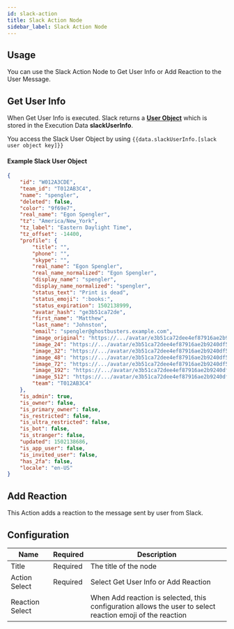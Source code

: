 ```yaml
---
id: slack-action
title: Slack Action Node
sidebar_label: Slack Action Node
---
```


## Usage
You can use the Slack Action Node to Get User Info or Add Reaction to the User Message.

## Get User Info
When Get User Info is executed. Slack returns a **[User Object](https://api.slack.com/types/user)** which is stored in the Execution Data **slackUserInfo**.

You access the Slack User Object by using ```{{data.slackUserInfo.[slack user object key]}}```

#### Example Slack User Object
```json
{
    "id": "W012A3CDE",
    "team_id": "T012AB3C4",
    "name": "spengler",
    "deleted": false,
    "color": "9f69e7",
    "real_name": "Egon Spengler",
    "tz": "America/New_York",
    "tz_label": "Eastern Daylight Time",
    "tz_offset": -14400,
    "profile": {
        "title": "",
        "phone": "",
        "skype": "",
        "real_name": "Egon Spengler",
        "real_name_normalized": "Egon Spengler",
        "display_name": "spengler",
        "display_name_normalized": "spengler",
        "status_text": "Print is dead",
        "status_emoji": ":books:",
        "status_expiration": 1502138999,
        "avatar_hash": "ge3b51ca72de",
        "first_name": "Matthew",
        "last_name": "Johnston",
        "email": "spengler@ghostbusters.example.com",
        "image_original": "https://.../avatar/e3b51ca72dee4ef87916ae2b9240df50.jpg",
        "image_24": "https://.../avatar/e3b51ca72dee4ef87916ae2b9240df50.jpg",
        "image_32": "https://.../avatar/e3b51ca72dee4ef87916ae2b9240df50.jpg",
        "image_48": "https://.../avatar/e3b51ca72dee4ef87916ae2b9240df50.jpg",
        "image_72": "https://.../avatar/e3b51ca72dee4ef87916ae2b9240df50.jpg",
        "image_192": "https://.../avatar/e3b51ca72dee4ef87916ae2b9240df50.jpg",
        "image_512": "https://.../avatar/e3b51ca72dee4ef87916ae2b9240df50.jpg",
        "team": "T012AB3C4"
    },
    "is_admin": true,
    "is_owner": false,
    "is_primary_owner": false,
    "is_restricted": false,
    "is_ultra_restricted": false,
    "is_bot": false,
    "is_stranger": false,
    "updated": 1502138686,
    "is_app_user": false,
    "is_invited_user": false,
    "has_2fa": false,
    "locale": "en-US"
}
```



## Add Reaction
This Action adds a reaction to the message sent by user from Slack.

## Configuration
| Name          | Required |                      Description                                     |
| ------------- | -------- | -------------------------------------------------------------------- |
| Title         | Required | The title of the node                                                |
| Action Select | Required | Select Get User Info or Add Reaction |
| Reaction Select |  | When Add reaction is selected, this configuration allows the user to select reaction emoji of the reaction |